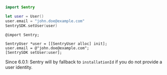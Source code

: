 ```swift {tabTitle:Swift}
import Sentry

let user = User()
user.email = "john.doe@example.com"
SentrySDK.setUser(user)
```

```objc {tabTitle:Objective-C}
@import Sentry;

SentryUser *user = [[SentryUser alloc] init];
user.email = @"john.doe@example.com";
[SentrySDK setUser:user];
```

Since 6.0.1: Sentry will by fallback to `installationId` if you do not provide a user identity.
